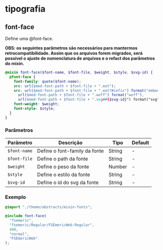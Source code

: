 
<Meta title="global/mixins/tipografia" />

# tipografia

## font-face

Define uma @font-face.

**OBS: os seguintes parâmetros são necessários para mantermos retrocompatibilidade. Assim que os arquivos forem migrados, será possível o ajuste de nomenclatura de arquivos e o refact dos parâmetros do mixin.**

```scss
@mixin font-face($font-name, $font-file, $weight, $style, $svg-id) {
  @font-face {
    font-family: quote($font-name);
    src: url($med-font-path + $font-file + ".eot");
    src: url($med-font-path + $font-file + ".eot?#iefix") format("embedded-opentype"),
      url($med-font-path + $font-file + ".woff") format("woff"),
      url($med-font-path + $font-file + ".svg##{$svg-id}") format("svg");
    font-weight: $weight;
    font-style: $style;
  }
}
```

### Parâmetros

| Parâmetro    | Descrição                     | Tipo   | Default |
| ------------ | ----------------------------- | ------ | ------- |
| `$font-name` | Define o font-family da fonte | String | -       |
| `$font-file` | Define o path da fonte        | String | -       |
| `$weight`    | Define o peso da fonte        | Number | -       |
| `$style`     | Define o estilo da fonte      | String | -       |
| `$svg-id`    | Define o id do svg da fonte   | String | -       |

### Exemplo

```scss
@import "./theme/abstracts/mixin-fonts";

@include font-face(
  "fsemeric",
  "fsemeric/Regular/FSEmericWeb-Regular",
  400,
  "normal",
  "FSEmericWeb"
);
```
